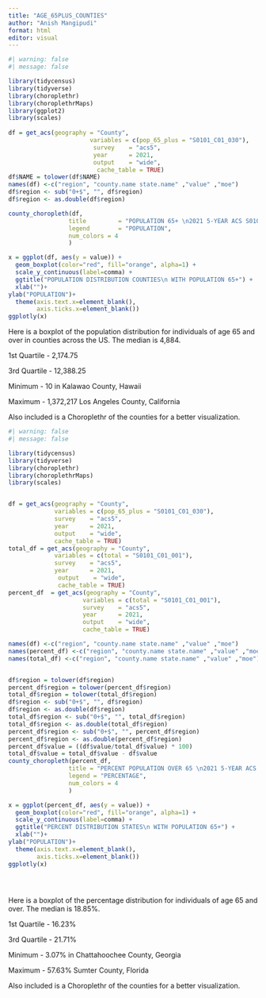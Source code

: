 ```yaml
---
title: "AGE_65PLUS_COUNTIES"
author: "Anish Mangipudi"
format: html
editor: visual
---
```


```r
#| warning: false
#| message: false

library(tidycensus)
library(tidyverse)
library(choroplethr)
library(choroplethrMaps)
library(ggplot2)
library(scales)
 
df = get_acs(geography = "County",
                       variables = c(pop_65_plus = "S0101_C01_030"),
                        survey    = "acs5",
                        year      = 2021,
                        output    = "wide",
                         cache_table = TRUE)
df$NAME = tolower(df$NAME)
names(df) <-c("region", "county.name state.name" ,"value" ,"moe")
df$region <- sub("0+$", "", df$region)
df$region <- as.double(df$region)

county_choropleth(df, 
                 title         = "POPULATION 65+ \n2021 5-YEAR ACS S0101_C01_030",
                 legend        = "POPULATION",
                 num_colors = 4
                 )

x = ggplot(df, aes(y = value)) +
  geom_boxplot(color="red", fill="orange", alpha=1) + 
  scale_y_continuous(label=comma) +
  ggtitle("POPULATION DISTRIBUTION COUNTIES\n WITH POPULATION 65+") +
  xlab("")+
ylab("POPULATION")+
  theme(axis.text.x=element_blank(),
        axis.ticks.x=element_blank())
ggplotly(x)

```

Here is a boxplot of the population distribution for individuals of age 65 and over in counties across the US. The median is 4,884.

1st Quartile - 2,174.75

3rd Quartile - 12,388.25

Minimum - 10 in Kalawao County, Hawaii

Maximum - 1,372,217 Los Angeles County, California

Also included is a Choroplethr of the counties for a better visualization.

```r
#| warning: false
#| message: false

library(tidycensus)
library(tidyverse)
library(choroplethr)
library(choroplethrMaps)
library(scales)


df = get_acs(geography = "County",
             variables = c(pop_65_plus = "S0101_C01_030"),
             survey    = "acs5",
             year      = 2021,
             output    = "wide",
             cache_table = TRUE)
total_df = get_acs(geography = "County",
             variables = c(total = "S0101_C01_001"),
             survey    = "acs5",
             year      = 2021,
              output    = "wide",
              cache_table = TRUE)
percent_df  = get_acs(geography = "County",
                     variables = c(total = "S0101_C01_001"),
                     survey    = "acs5",
                     year      = 2021,
                     output    = "wide",
                     cache_table = TRUE)

names(df) <-c("region", "county.name state.name" ,"value" ,"moe")
names(percent_df) <-c("region", "county.name state.name" ,"value" ,"moe")
names(total_df) <-c("region", "county.name state.name" ,"value" ,"moe")


df$region = tolower(df$region)
percent_df$region = tolower(percent_df$region)
total_df$region = tolower(total_df$region)
df$region <- sub("0+$", "", df$region)
df$region <- as.double(df$region)
total_df$region <- sub("0+$", "", total_df$region)
total_df$region <- as.double(total_df$region)
percent_df$region <- sub("0+$", "", percent_df$region)
percent_df$region <- as.double(percent_df$region)
percent_df$value = ((df$value/total_df$value) * 100)
total_df$value = total_df$value - df$value
county_choropleth(percent_df,
                 title = "PERCENT POPULATION OVER 65 \n2021 5-YEAR ACS S0101_C01_001",
                 legend = "PERCENTAGE",
                 num_colors = 4
                 )

x = ggplot(percent_df, aes(y = value)) +
  geom_boxplot(color="red", fill="orange", alpha=1) + 
  scale_y_continuous(label=comma) +
  ggtitle("PERCENT DISTRIBUTION STATES\n WITH POPULATION 65+") +
  xlab("")+
ylab("POPULATION")+
  theme(axis.text.x=element_blank(),
        axis.ticks.x=element_blank()) 
ggplotly(x)





```

Here is a boxplot of the percentage distribution for individuals of age 65 and over. The median is 18.85%.

1st Quartile - 16.23%

3rd Quartile - 21.71%

Minimum - 3.07% in Chattahoochee County, Georgia

Maximum - 57.63% Sumter County, Florida

Also included is a Choroplethr of the counties for a better visualization.
